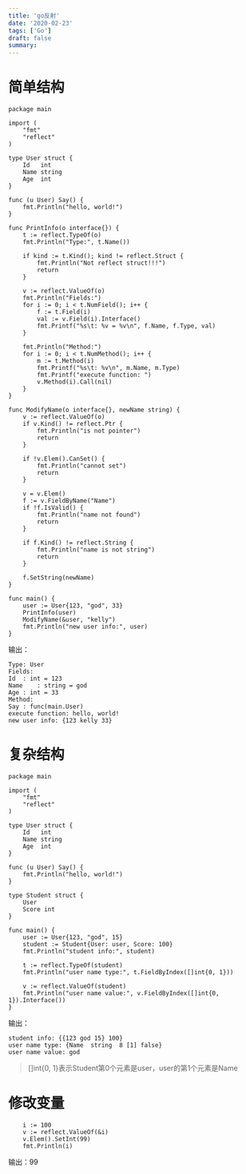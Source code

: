 ```yaml
---
title: 'go反射'
date: '2020-02-23'
tags: ['Go']
draft: false
summary: 
---
```


# 简单结构
```
package main

import (
	"fmt"
	"reflect"
)

type User struct {
	Id   int
	Name string
	Age  int
}

func (u User) Say() {
	fmt.Println("hello, world!")
}

func PrintInfo(o interface{}) {
	t := reflect.TypeOf(o)
	fmt.Println("Type:", t.Name())

	if kind := t.Kind(); kind != reflect.Struct {
		fmt.Println("Not reflect struct!!!")
		return
	}

	v := reflect.ValueOf(o)
	fmt.Println("Fields:")
	for i := 0; i < t.NumField(); i++ {
		f := t.Field(i)
		val := v.Field(i).Interface()
		fmt.Printf("%s\t: %v = %v\n", f.Name, f.Type, val)
	}

	fmt.Println("Method:")
	for i := 0; i < t.NumMethod(); i++ {
		m := t.Method(i)
		fmt.Printf("%s\t: %v\n", m.Name, m.Type)
		fmt.Printf("execute function: ")
		v.Method(i).Call(nil)
	}
}

func ModifyName(o interface{}, newName string) {
	v := reflect.ValueOf(o)
	if v.Kind() != reflect.Ptr {
		fmt.Println("is not pointer")
		return
	}

	if !v.Elem().CanSet() {
		fmt.Println("cannot set")
		return
	}

	v = v.Elem()
	f := v.FieldByName("Name")
	if !f.IsValid() {
		fmt.Println("name not found")
		return
	}

	if f.Kind() != reflect.String {
		fmt.Println("name is not string")
		return
	}

	f.SetString(newName)
}

func main() {
	user := User{123, "god", 33}
	PrintInfo(user)
	ModifyName(&user, "kelly")
	fmt.Println("new user info:", user)
}
```
输出：
```
Type: User
Fields:
Id	: int = 123
Name	: string = god
Age	: int = 33
Method:
Say	: func(main.User)
execute function: hello, world!
new user info: {123 kelly 33}
```
# 复杂结构
```
package main

import (
	"fmt"
	"reflect"
)

type User struct {
	Id   int
	Name string
	Age  int
}

func (u User) Say() {
	fmt.Println("hello, world!")
}

type Student struct {
	User
	Score int
}

func main() {
	user := User{123, "god", 15}
	student := Student{User: user, Score: 100}
	fmt.Println("student info:", student)

	t := reflect.TypeOf(student)
	fmt.Println("user name type:", t.FieldByIndex([]int{0, 1}))

	v := reflect.ValueOf(student)
	fmt.Println("user name value:", v.FieldByIndex([]int{0, 1}).Interface())
}

```
输出：
```
student info: {{123 god 15} 100}
user name type: {Name  string  8 [1] false}
user name value: god
```
> []int{0, 1}表示Student第0个元素是user，user的第1个元素是Name

# 修改变量
```
	i := 100
	v := reflect.ValueOf(&i)
	v.Elem().SetInt(99)
	fmt.Println(i)
```
输出：99